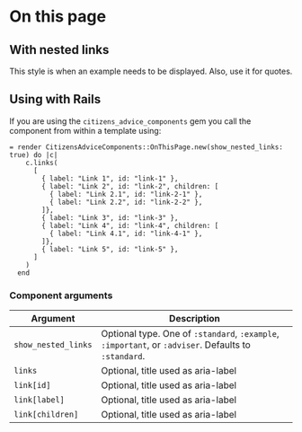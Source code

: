 
# On this page

<Preview>
  <Story id="components-on-this-page--example" />
</Preview>

## With nested links

This style is when an example needs to be displayed. Also, use it for quotes.

<Canvas>
  <Story id="components-on-this-page--with-nested-links" />
</Canvas>

## Using with Rails

If you are using the `citizens_advice_components` gem you call the component from within a template using:

```haml
= render CitizensAdviceComponents::OnThisPage.new(show_nested_links: true) do |c|
    c.links(
      [
        { label: "Link 1", id: "link-1" },
        { label: "Link 2", id: "link-2", children: [
          { label: "Link 2.1", id: "link-2-1" },
          { label: "Link 2.2", id: "link-2-2" },
        ]},
        { label: "Link 3", id: "link-3" },
        { label: "Link 4", id: "link-4", children: [
          { label: "Link 4.1", id: "link-4-1" },
        ]},
        { label: "Link 5", id: "link-5" },
      ]
    )
  end
```

### Component arguments

| Argument            | Description                                                                                          |
| ------------------- | ---------------------------------------------------------------------------------------------------- |
| `show_nested_links` | Optional type. One of `:standard`, `:example`, `:important`, or `:adviser`. Defaults to `:standard`. |
| `links`             | Optional, title used as aria-label                                                                   |
| `link[id]`          | Optional, title used as aria-label                                                                   |
| `link[label]`       | Optional, title used as aria-label                                                                   |
| `link[children]`       | Optional, title used as aria-label                                                                   |
